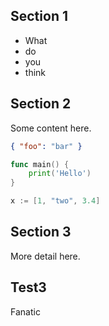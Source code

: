 ## Section 1

- What
- do
- you
- think

## Section 2

Some content here.

```json
{ "foo": "bar" }
```

```go
func main() {
    print('Hello')
}

x := [1, "two", 3.4]
```

## Section 3

More detail here.

## Test3

Fanatic
